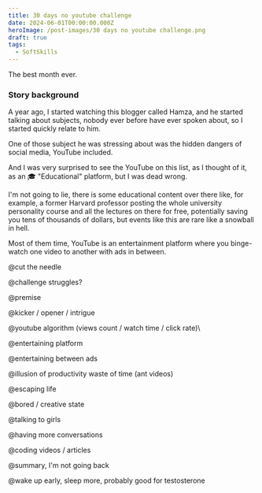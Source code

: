 ```yaml
---
title: 30 days no youtube challenge
date: 2024-06-01T00:00:00.000Z
heroImage: /post-images/30 days no youtube challenge.png
draft: true
tags:
  - SoftSkills
---
```


The best month ever.

### Story background

A year ago, I started watching this blogger called Hamza, and he started talking about subjects, nobody ever before have ever spoken about, so I started quickly relate to him.

One of those subject he was stressing about was the hidden dangers of social media, YouTube included.

And I was very surprised to see the YouTube on this list, as I thought of it, as an 🎓 "Educational" platform, but I was dead wrong.

I'm not going to lie, there is some educational content over there like, for example, a former Harvard professor posting the whole university personality course and all the lectures on there for free, potentially saving you tens of thousands of dollars, but events like this are rare like a snowball in hell.

Most of them time, YouTube is an entertainment platform where you binge-watch one video to another with ads in between.

@cut the needle

@challenge struggles?

@premise

@kicker / opener / intrigue

@youtube algorithm (views count / watch time / click rate)\\

@entertaining platform

@entertaining between ads

@illusion of productivity waste of time (ant videos)

@escaping life

@bored / creative state

@talking to girls

@having more conversations

@coding videos / articles

@summary, I'm not going back

@wake up early, sleep more, probably good for testosterone
